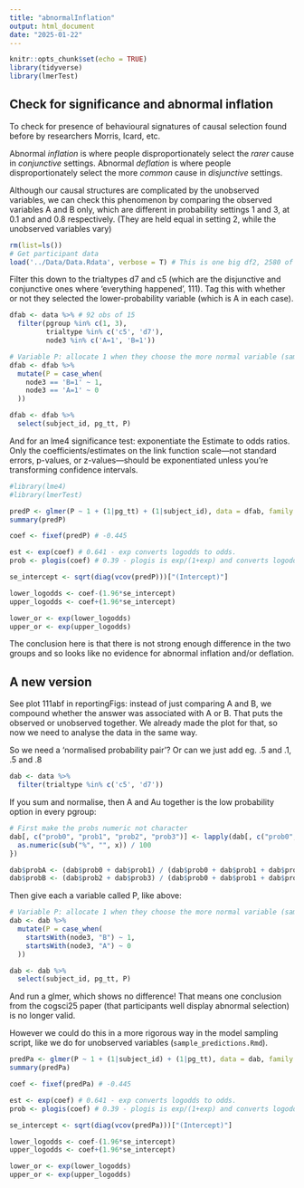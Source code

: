 ```yaml
---
title: "abnormalInflation"
output: html_document
date: "2025-01-22"
---
```


```r
knitr::opts_chunk$set(echo = TRUE)
library(tidyverse)
library(lmerTest)
```


## Check for significance and abnormal inflation

To check for presence of behavioural signatures of causal selection found before by researchers Morris, Icard, etc. 

Abnormal *inflation* is where people disproportionately select the *rarer* cause in *conjunctive* settings.
Abnormal *deflation* is where people disproportionately select the more *common* cause in *disjunctive* settings.

Although our causal structures are complicated by the unobserved variables, we can check this phenomenon by comparing the observed variables A and B only, which are different in probability settings 1 and 3, at 0.1 and and 0.8 respectively.
(They are held equal in setting 2, while the unobserved variables vary)



```r
rm(list=ls())
# Get participant data
load('../Data/Data.Rdata', verbose = T) # This is one big df2, 2580 of 14

```

Filter this down to the trialtypes d7 and c5 (which are the disjunctive and conjunctive ones where 'everything happened', 111).
Tag this with whether or not they selected the lower-probability variable (which is A in each case). 


```r
dfab <- data %>% # 92 obs of 15
  filter(pgroup %in% c(1, 3),
         trialtype %in% c('c5', 'd7'),
         node3 %in% c('A=1', 'B=1'))

# Variable P: allocate 1 when they choose the more normal variable (same in both pgroup 1 and 3)
dfab <- dfab %>% 
  mutate(P = case_when(
    node3 == 'B=1' ~ 1,
    node3 == 'A=1' ~ 0
  ))

dfab <- dfab %>% 
  select(subject_id, pg_tt, P) 

```


And for an lme4 significance test: exponentiate the Estimate to odds ratios. 
Only the coefficients/estimates on the link function scale—not standard errors, p-values, or z-values—should be exponentiated unless you're transforming confidence intervals.

```r
#library(lme4)
#library(lmerTest)

predP <- glmer(P ~ 1 + (1|pg_tt) + (1|subject_id), data = dfab, family = binomial(link='logit')) # Also tried with + (1|subject_id) but no difference in fit, has convergence error and looks overparametrised?
summary(predP)

coef <- fixef(predP) # -0.445

est <- exp(coef) # 0.641 - exp converts logodds to odds. 
prob <- plogis(coef) # 0.39 - plogis is exp/(1+exp) and converts logodds to probs

se_intercept <- sqrt(diag(vcov(predP)))["(Intercept)"]

lower_logodds <- coef-(1.96*se_intercept)
upper_logodds <- coef+(1.96*se_intercept)

lower_or <- exp(lower_logodds)
upper_or <- exp(upper_logodds)

```

The conclusion here is that there is not strong enough difference in the two groups and so looks like no evidence for abnormal inflation and/or deflation.


## A new version

See plot 111abf in reportingFigs: instead of just comparing A and B, we compound whether the answer was associated with A or B. That puts the observed or unobserved together. We already made the plot for that, so now we need to analyse the data in the same way.

So we need a 'normalised probability pair'? Or can we just add eg. .5 and .1, .5 and .8

```r
dab <- data %>% 
  filter(trialtype %in% c('c5', 'd7'))
```


If you sum and normalise, then A and Au together is the low probability option in every pgroup:

```r
# First make the probs numeric not character
dab[, c("prob0", "prob1", "prob2", "prob3")] <- lapply(dab[, c("prob0", "prob1", "prob2", "prob3")], function(x) {
  as.numeric(sub("%", "", x)) / 100
})

dab$probA <- (dab$prob0 + dab$prob1) / (dab$prob0 + dab$prob1 + dab$prob2 + dab$prob3)
dab$probB <- (dab$prob2 + dab$prob3) / (dab$prob0 + dab$prob1 + dab$prob2 + dab$prob3)
```

Then give each a variable called P, like above:

```r

# Variable P: allocate 1 when they choose the more normal variable (same in both pgroup 1 and 3)
dab <- dab %>%
  mutate(P = case_when(
    startsWith(node3, "B") ~ 1,
    startsWith(node3, "A") ~ 0
  ))

dab <- dab %>% 
  select(subject_id, pg_tt, P) 

```


And run a glmer, which shows no difference! That means one conclusion from the cogsci25 paper (that participants well display abnormal selection) is no longer valid.

However we could do this in a more rigorous way in the model sampling script, like we do for unobserved variables (`sample_predictions.Rmd`).

```r
predPa <- glmer(P ~ 1 + (1|subject_id) + (1|pg_tt), data = dab, family = binomial(link='logit')) # Also tried with + (1|subject_id) but no difference in fit, has convergence error and looks overparametrised?
summary(predPa)

coef <- fixef(predPa) # -0.445

est <- exp(coef) # 0.641 - exp converts logodds to odds. 
prob <- plogis(coef) # 0.39 - plogis is exp/(1+exp) and converts logodds to probs

se_intercept <- sqrt(diag(vcov(predPa)))["(Intercept)"]

lower_logodds <- coef-(1.96*se_intercept)
upper_logodds <- coef+(1.96*se_intercept)

lower_or <- exp(lower_logodds)
upper_or <- exp(upper_logodds)

```